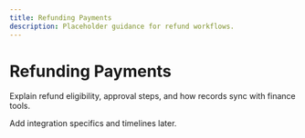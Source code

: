 ```yaml
---
title: Refunding Payments
description: Placeholder guidance for refund workflows.
---
```


# Refunding Payments

Explain refund eligibility, approval steps, and how records sync with finance tools.

Add integration specifics and timelines later.
